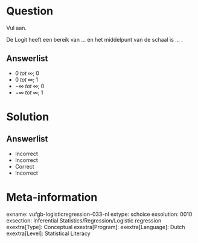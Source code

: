 Question
========

Vul aan. 

De Logit heeft een bereik van ... en het middelpunt van de schaal is ... .
  
Answerlist
----------
* $0\;tot\;\infty;\;0$
* $0\;tot\;\infty;\;1$
* $-\infty\;tot\;\infty;\;0$
* $-\infty\;tot\;\infty;\;1$

Solution
========

Answerlist
----------
* Incorrect
* Incorrect
* Correct
* Incorrect

Meta-information
================
exname: vufgb-logisticregression-033-nl
extype: schoice
exsolution: 0010
exsection: Inferential Statistics/Regression/Logistic regression
exextra[Type]: Conceptual
exextra[Program]: 
exextra[Language]: Dutch
exextra[Level]: Statistical Literacy